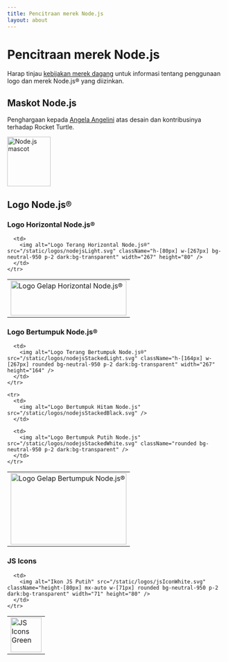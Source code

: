 ```yaml
---
title: Pencitraan merek Node.js
layout: about
---
```


# Pencitraan merek Node.js

Harap tinjau [kebijakan merek dagang](https://trademark-policy.openjsf.org/) untuk informasi tentang penggunaan logo dan merek Node.js® yang diizinkan.

## Maskot Node.js

Penghargaan kepada [Angela Angelini](https://www.linkedin.com/in/angeliningl/) atas desain dan kontribusinya terhadap Rocket Turtle.

<img alt="Node.js mascot" src="/static/images/node-mascot.svg" className="w-[100px]" width="100" height="114" />

## Logo Node.js®

### Logo Horizontal Node.js®

<table>
  <tbody>
    <tr>
      <td>
        <img alt="Logo Gelap Horizontal Node.js®" src="/static/logos/nodejsDark.svg" className="h-[80px] w-[267px]" width="267" height="80" />
      </td>

      <td>
        <img alt="Logo Terang Horizontal Node.js®" src="/static/logos/nodejsLight.svg" className="h-[80px] w-[267px] bg-neutral-950 p-2 dark:bg-transparent" width="267" height="80" />
      </td>
    </tr>
  </tbody>
</table>

### Logo Bertumpuk Node.js®

<table>
  <tbody>
    <tr>
      <td>
        <img alt="Logo Gelap Bertumpuk Node.js®" src="/static/logos/nodejsStackedDark.svg" className="h-[164px] w-[267px]" width="267" height="164" />
      </td>

      <td>
        <img alt="Logo Terang Bertumpuk Node.js®" src="/static/logos/nodejsStackedLight.svg" className="h-[164px] w-[267px] rounded bg-neutral-950 p-2 dark:bg-transparent" width="267" height="164" />
      </td>
    </tr>

    <tr>
      <td>
        <img alt="Logo Bertumpuk Hitam Node.js" src="/static/logos/nodejsStackedBlack.svg" />
      </td>

      <td>
        <img alt="Logo Bertumpuk Putih Node.js" src="/static/logos/nodejsStackedWhite.svg" className="rounded bg-neutral-950 p-2 dark:bg-transparent" />
      </td>
    </tr>
  </tbody>
</table>

### JS Icons

<table>
  <tbody>
    <tr>
      <td>
        <img alt="JS Icons Green" src="/static/logos/jsIconGreen.svg" className="height-[80px] mx-auto w-[71px]" width="71" height="80" />
      </td>

      <td>
        <img alt="Ikon JS Putih" src="/static/logos/jsIconWhite.svg" className="height-[80px] mx-auto w-[71px] rounded bg-neutral-950 p-2 dark:bg-transparent" width="71" height="80" />
      </td>
    </tr>
  </tbody>
</table>
